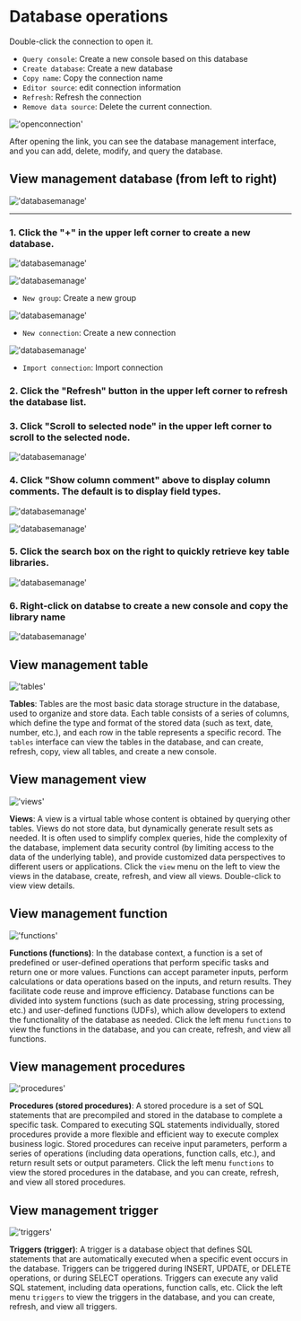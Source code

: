 # Database operations

Double-click the connection to open it.
- `Query console`: Create a new console based on this database
- `Create database`: Create a new database
- `Copy name`: Copy the connection name
- `Editor source`: edit connection information
- `Refresh`: Refresh the connection
- `Remove data source`: Delete the current connection.

!['openconnection'](/image/connection-manage/openconnection.png)

After opening the link, you can see the database management interface, and you can add, delete, modify, and query the database.


## View management database (from left to right)

!['databasemanage'](/image/connection-manage/databasemanage77.png)

---

### 1. Click the "+" in the upper left corner to create a new database.

!['databasemanage'](/image/connection-manage/databasemanage55.png)

!['databasemanage'](/image/connection-manage/databasemanage44.png)

- `New group`: Create a new group

!['databasemanage'](/image/connection-manage/databasemanage22.png)

- `New connection`: Create a new connection

!['databasemanage'](/image/connection-manage/databasemanage33.png)

- `Import connection`: Import connection


### 2. Click the "Refresh" button in the upper left corner to refresh the database list.

### 3. Click "Scroll to selected node" in the upper left corner to scroll to the selected node.

!['databasemanage'](/image/connection-manage/Scroll.png)

### 4. Click "Show column comment" above to display column comments. The default is to display field types.

!['databasemanage'](/image/connection-manage/column-comment2.png)

!['databasemanage'](/image/connection-manage/column-comment3.png)

### 5. Click the search box on the right to quickly retrieve key table libraries.

!['databasemanage'](/image/connection-manage/searchBar.png)

### 6. Right-click on databse to create a new console and copy the library name

!['databasemanage'](/image/connection-manage/databasemanage66.png)



## View management table
!['tables'](/image/connection-manage/tables.png)

**Tables**: Tables are the most basic data storage structure in the database, used to organize and store data. Each table consists of a series of columns, which define the type and format of the stored data (such as text, date, number, etc.), and each row in the table represents a specific record.
The `tables` interface can view the tables in the database, and can create, refresh, copy, view all tables, and create a new console.

## View management view
!['views'](/image/connection-manage/views.png)

**Views**: A view is a virtual table whose content is obtained by querying other tables. Views do not store data, but dynamically generate result sets as needed. It is often used to simplify complex queries, hide the complexity of the database, implement data security control (by limiting access to the data of the underlying table), and provide customized data perspectives to different users or applications.
Click the `view` menu on the left to view the views in the database, create, refresh, and view all views. Double-click to view view details.

## View management function
!['functions'](/image/connection-manage/functions.png)

**Functions (functions)**: In the database context, a function is a set of predefined or user-defined operations that perform specific tasks and return one or more values. Functions can accept parameter inputs, perform calculations or data operations based on the inputs, and return results. They facilitate code reuse and improve efficiency. Database functions can be divided into system functions (such as date processing, string processing, etc.) and user-defined functions (UDFs), which allow developers to extend the functionality of the database as needed.
Click the left menu `functions` to view the functions in the database, and you can create, refresh, and view all functions.

## View management procedures
!['procedures'](/image/connection-manage/procedures.png)

**Procedures (stored procedures)**: A stored procedure is a set of SQL statements that are precompiled and stored in the database to complete a specific task. Compared to executing SQL statements individually, stored procedures provide a more flexible and efficient way to execute complex business logic. Stored procedures can receive input parameters, perform a series of operations (including data operations, function calls, etc.), and return result sets or output parameters.
Click the left menu `functions` to view the stored procedures in the database, and you can create, refresh, and view all stored procedures.

## View management trigger
!['triggers'](/image/connection-manage/triggers.png)

**Triggers (trigger)**: A trigger is a database object that defines SQL statements that are automatically executed when a specific event occurs in the database. Triggers can be triggered during INSERT, UPDATE, or DELETE operations, or during SELECT operations. Triggers can execute any valid SQL statement, including data operations, function calls, etc.
Click the left menu `triggers` to view the triggers in the database, and you can create, refresh, and view all triggers.